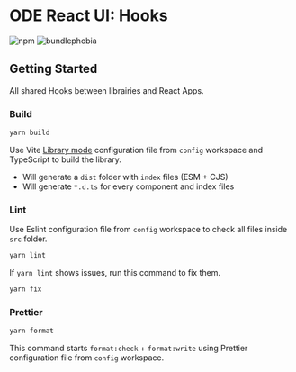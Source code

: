 <Meta title="Packages/Hooks" />

# ODE React UI: Hooks

![npm](https://img.shields.io/npm/v/@ode-react-ui/hooks?style=flat-square)
![bundlephobia](https://img.shields.io/bundlephobia/min/@ode-react-ui/hooks?style=flat-square)

## Getting Started

All shared Hooks between librairies and React Apps.

### Build

```bash
yarn build
```

Use Vite [Library mode](https://vitejs.dev/guide/build.html#library-mode) configuration file from `config` workspace and TypeScript to build the library.

- Will generate a `dist` folder with `index` files (ESM + CJS)
- Will generate `*.d.ts` for every component and index files

### Lint

Use Eslint configuration file from `config` workspace to check all files inside `src` folder.

```bash
yarn lint
```

If `yarn lint` shows issues, run this command to fix them.

```bash
yarn fix
```

### Prettier

```bash
yarn format
```

This command starts `format:check` + `format:write` using Prettier configuration file from `config` workspace.
